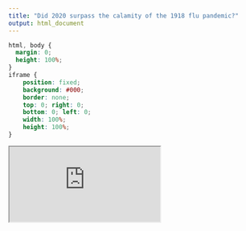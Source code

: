 ```yaml
---
title: "Did 2020 surpass the calamity of the 1918 flu pandemic?"
output: html_document
---
```


```css
html, body {
  margin: 0;
  height: 100%;
}
iframe {
    position: fixed;
    background: #000;
    border: none;
    top: 0; right: 0;
    bottom: 0; left: 0;
    width: 100%;
    height: 100%;
}
```

<iframe src="https://liamrevell.github.io/1918/index.html"></iframe>
